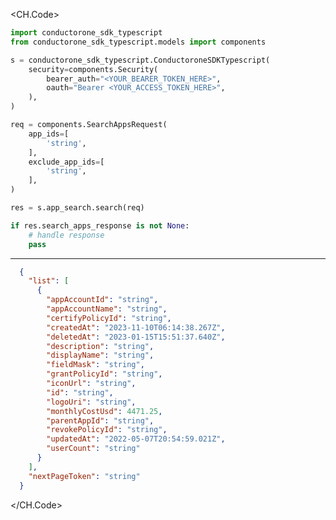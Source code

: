 
<CH.Code>
```python Search.py
import conductorone_sdk_typescript
from conductorone_sdk_typescript.models import components

s = conductorone_sdk_typescript.ConductoroneSDKTypescript(
    security=components.Security(
        bearer_auth="<YOUR_BEARER_TOKEN_HERE>",
        oauth="Bearer <YOUR_ACCESS_TOKEN_HERE>",
    ),
)

req = components.SearchAppsRequest(
    app_ids=[
        'string',
    ],
    exclude_app_ids=[
        'string',
    ],
)

res = s.app_search.search(req)

if res.search_apps_response is not None:
    # handle response
    pass
```
---

```json Example Response
  {
    "list": [
      {
        "appAccountId": "string",
        "appAccountName": "string",
        "certifyPolicyId": "string",
        "createdAt": "2023-11-10T06:14:38.267Z",
        "deletedAt": "2023-01-15T15:51:37.640Z",
        "description": "string",
        "displayName": "string",
        "fieldMask": "string",
        "grantPolicyId": "string",
        "iconUrl": "string",
        "id": "string",
        "logoUri": "string",
        "monthlyCostUsd": 4471.25,
        "parentAppId": "string",
        "revokePolicyId": "string",
        "updatedAt": "2022-05-07T20:54:59.021Z",
        "userCount": "string"
      }
    ],
    "nextPageToken": "string"
  }
```
</CH.Code>
